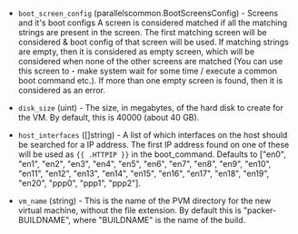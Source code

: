 <!-- Code generated from the comments of the Config struct in builder/parallels/ipsw/builder.go; DO NOT EDIT MANUALLY -->

- `boot_screen_config` (parallelscommon.BootScreensConfig) - Screens and it's boot configs
  A screen is considered matched if all the matching strings are present in the screen.
  The first matching screen will be considered & boot config of that screen will be used.
  If matching strings are empty, then it is considered as empty screen,
  which will be considered when none of the other screens are matched (You can use this screen to -
  make system wait for some time / execute a common boot command etc.).
  If more than one empty screen is found, then it is considered as an error.

- `disk_size` (uint) - The size, in megabytes, of the hard disk to create
  for the VM. By default, this is 40000 (about 40 GB).

- `host_interfaces` ([]string) - A list of which interfaces on the
  host should be searched for a IP address. The first IP address found on one
  of these will be used as `{{ .HTTPIP }}` in the boot_command. Defaults to
  ["en0", "en1", "en2", "en3", "en4", "en5", "en6", "en7", "en8", "en9",
  "en10", "en11", "en12", "en13", "en14", "en15", "en16", "en17", "en18", "en19", "en20",
  "ppp0", "ppp1", "ppp2"].

- `vm_name` (string) - This is the name of the PVM directory for the new
  virtual machine, without the file extension. By default this is
  "packer-BUILDNAME", where "BUILDNAME" is the name of the build.

<!-- End of code generated from the comments of the Config struct in builder/parallels/ipsw/builder.go; -->
